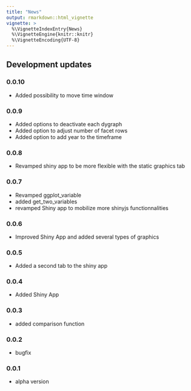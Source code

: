 ```yaml
---
title: "News"
output: rmarkdown::html_vignette
vignette: >
  %\VignetteIndexEntry{News}
  %\VignetteEngine{knitr::knitr}
  %\VignetteEncoding{UTF-8}
---
```


<link rel="stylesheet" href="https://use.fontawesome.com/releases/v5.0.13/css/all.css" integrity="sha384-DNOHZ68U8hZfKXOrtjWvjxusGo9WQnrNx2sqG0tfsghAvtVlRW3tvkXWZh58N9jp" crossorigin="anonymous">


## <i class="fas fa-code"></i> Development updates

### 0.0.10
  * Added possibility to move time window

### 0.0.9
  * Added options to deactivate each dygraph
  * Added option to adjust number of facet rows
  * Added option to add year to the timeframe
  
### 0.0.8
  * Revamped shiny app to be more flexible with the static graphics tab

### 0.0.7
  * Revamped ggplot_variable
  * added get_two_variables
  * revamped Shiny app to mobilize more shinyjs functionnalities

### 0.0.6
  * Improved Shiny App and added several types of graphics

### 0.0.5
  * Added a second tab to the shiny app
  
### 0.0.4
  * Added Shiny App
  
### 0.0.3
  * added comparison function
  
### 0.0.2 
  * bugfix
  
### 0.0.1 
  * alpha version